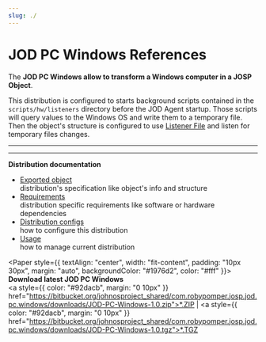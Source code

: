 ```yaml
---
slug: ./
---
```

# JOD PC Windows References


<ReferenceIntro
  logo_path="JOD_PC_Windows_Logo_250.png">

The __JOD PC Windows allow to transform a Windows computer in a JOSP Object__.

This distribution is configured to starts background scripts contained in the ```scripts/hw/listeners``` directory before the JOD Agent startup.
Those scripts will query values to the Windows OS and write them to a temporary file. Then the object's structure is configured to use [Listener File](/references/josp/jod/specs/workers/listener_file) and listen for temporary files changes.
</ReferenceIntro>

<ReferenceInfo
  proj_name="JOD PC Windows"
  refs_dir="jod_dists/jod_pc_win"
  ver_stable="1.0"
  ver_dev="1.1-DEV"
  repo_name="com.robypomper.josp.jod.pc.windows"
  />

---


<YoutubeVideo videoId="Yb7YxgwdWDE" />

---

**Distribution documentation**

* [Exported object](exported_object)<br/>
  distribution's specification like object's info and structure
* [Requirements](requirements)<br/>
  distribution specific requirements like software or hardware dependencies
* [Distribution configs](distribution_configs)<br/>
  how to configure this distribution
* [Usage](usage)<br/>
  how to manage current distribution


<Paper style={{
  textAlign: "center",
  width: "fit-content",
  padding: "10px 30px",
  margin: "auto",
  backgroundColor: "#1976d2",
  color: "#fff"
  }}>
    <b>Download latest JOD PC Windows</b><br/>
    <a style={{
      color: "#92dacb",
      margin: "0 10px"
      }}
      href="https://bitbucket.org/johnosproject_shared/com.robypomper.josp.jod.pc.windows/downloads/JOD-PC-Windows-1.0.zip">*.ZIP</a> |
    <a style={{
      color: "#92dacb",
      margin: "0 10px"
      }}
      href="https://bitbucket.org/johnosproject_shared/com.robypomper.josp.jod.pc.windows/downloads/JOD-PC-Windows-1.0.tgz">*.TGZ</a>
</Paper>
